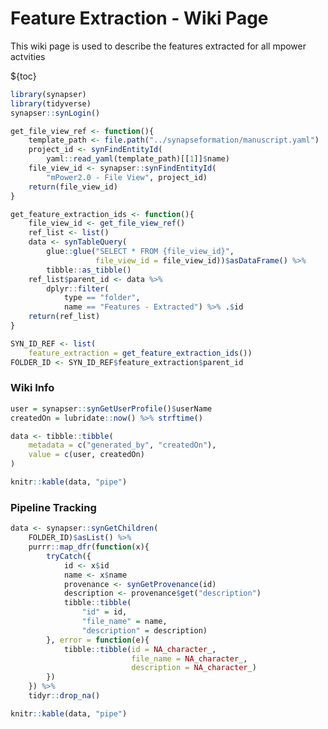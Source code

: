 # Feature Extraction - Wiki Page

This wiki page is used to describe the features extracted for all mpower actvities

${toc}

```r
library(synapser)
library(tidyverse)
synapser::synLogin()
```

```r
get_file_view_ref <- function(){
    template_path <- file.path("../synapseformation/manuscript.yaml")
    project_id <- synFindEntityId(
        yaml::read_yaml(template_path)[[1]]$name)
    file_view_id <- synapser::synFindEntityId(
        "mPower2.0 - File View", project_id)
    return(file_view_id)
}

get_feature_extraction_ids <- function(){
    file_view_id <- get_file_view_ref()
    ref_list <- list()
    data <- synTableQuery(
        glue::glue("SELECT * FROM {file_view_id}", 
                   file_view_id = file_view_id))$asDataFrame() %>%
        tibble::as_tibble()
    ref_list$parent_id <- data %>%
        dplyr::filter(
            type == "folder",
            name == "Features - Extracted") %>% .$id
    return(ref_list)
}
```


```r
SYN_ID_REF <- list(
    feature_extraction = get_feature_extraction_ids())
FOLDER_ID <- SYN_ID_REF$feature_extraction$parent_id
```

### Wiki Info
```r
user = synapser::synGetUserProfile()$userName
createdOn = lubridate::now() %>% strftime()

data <- tibble::tibble(
    metadata = c("generated_by", "createdOn"),
    value = c(user, createdOn)
)

knitr::kable(data, "pipe")
```


### Pipeline Tracking
```r
data <- synapser::synGetChildren(
    FOLDER_ID)$asList() %>%
    purrr::map_dfr(function(x){
        tryCatch({
            id <- x$id
            name <- x$name
            provenance <- synGetProvenance(id)
            description <- provenance$get("description")
            tibble::tibble(
                "id" = id,
                "file_name" = name,
                "description" = description)  
        }, error = function(e){
            tibble::tibble(id = NA_character_,
                           file_name = NA_character_,
                           description = NA_character_)
        })
    }) %>% 
    tidyr::drop_na()

knitr::kable(data, "pipe")
```